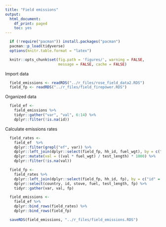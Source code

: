 ```yaml
---
title: "Field emissions"
output:
  html_document:
    df_print: paged
    toc: yes
---
```


```r
  if (!require("pacman")) install.packages("pacman")
  pacman::p_load(tidyverse)
  options(knitr.table.format = "latex")
```

```r
  knitr::opts_chunk$set(fig.path = 'figures/', warning = FALSE,
                        message = FALSE, cache = FALSE)
```

Import data

```r
  field_emissions <- readRDS("../r_files/rose_field_data2.RDS")
  field_fp <- readRDS("../r_files/field_firepower.RDS")
```

Organized data

```r
  field_ef <-
    field_emissions %>%
    tidyr::gather("var", "val", 6:14) %>%
    dplyr::filter(!is.na(id))
```

Calculate emissions rates

```r
  field_rates <-
    field_ef  %>%
    dplyr::filter(grepl("ef", var)) %>%
    dplyr::left_join(dplyr::select(field_fp, hh_id, fuel_wgt), by = c("id" = "hh_id")) %>%
    dplyr::mutate(val = ((val * fuel_wgt) / test_length) * 1000) %>%
    dplyr::filter(!is.na(val))
```

```r
  field_fp <-
    field_rates %>%
    dplyr::left_join(dplyr::select(field_fp, hh_id, fp), by = c("id" = "hh_id")) %>%
    dplyr::select(country, id, stove, fuel, test_length, fp) %>%
    tidyr::gather(var, val, fp)
```

```r
  field_emissions <-
    field_ef %>%
    dplyr::bind_rows(field_rates) %>%
    dplyr::bind_rows(field_fp)
```

```r
  saveRDS(field_emissions, "../r_files/field_emissions.RDS")
```

